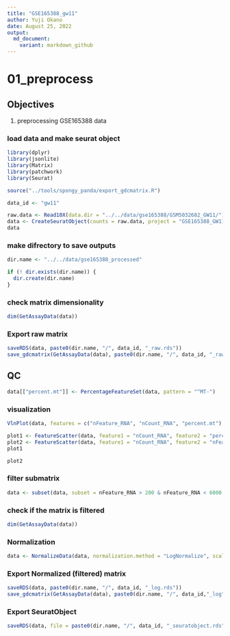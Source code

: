 ```yaml
---
title: "GSE165388_gw11"
author: Yuji Okano
date: August 25, 2022
output:
  md_document:
    variant: markdown_github
---
```


# 01_preprocess

## Objectives
1. preprocessing GSE165388 data

### load data and make seurat object

```r
library(dplyr)
library(jsonlite)
library(Matrix)
library(patchwork)
library(Seurat)

source("../tools/spongy_panda/export_gdcmatrix.R")

data_id <- "gw11"

raw.data <- Read10X(data.dir = "../../data/gse165388/GSM5032682_GW11/")
data <- CreateSeuratObject(counts = raw.data, project = "GSE165388_GW11", min.cells = 3, min.features = 200)
data
```

### make difrectory to save outputs
```r
dir.name <- "../../data/gse165388_processed"

if (! dir.exists(dir.name)) {
  dir.create(dir.name)
}
```

### check matrix dimensionality
```r
dim(GetAssayData(data))
```

### Export raw matrix
```r
saveRDS(data, paste0(dir.name, "/", data_id, "_raw.rds"))
save_gdcmatrix(GetAssayData(data), paste0(dir.name, "/", data_id, "_raw"))
```


## QC
```r
data[["percent.mt"]] <- PercentageFeatureSet(data, pattern = "^MT-")
```

### visualization
```r
VlnPlot(data, features = c("nFeature_RNA", "nCount_RNA", "percent.mt"), ncol = 3)
```

```r
plot1 <- FeatureScatter(data, feature1 = "nCount_RNA", feature2 = "percent.mt")
plot2 <- FeatureScatter(data, feature1 = "nCount_RNA", feature2 = "nFeature_RNA")
plot1
```

```r
plot2
```

### filter submatrix
```r
data <- subset(data, subset = nFeature_RNA > 200 & nFeature_RNA < 6000 & percent.mt < 15)
```

### check if the matrix is filtered
```r
dim(GetAssayData(data))
```

### Normalization
```r
data <- NormalizeData(data, normalization.method = "LogNormalize", scale.factor = 1e6)
```

### Export Normalized (filtered) matrix
```r
saveRDS(data, paste0(dir.name, "/", data_id, "_log.rds"))
save_gdcmatrix(GetAssayData(data), paste0(dir.name, "/", data_id,"_log"))
```


### Export SeuratObject
```r
saveRDS(data, file = paste0(dir.name, "/", data_id, "_seuratobject.rds"))
```